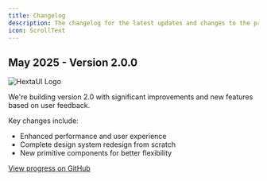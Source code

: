 ```yaml
---
title: Changelog
description: The changelog for the latest updates and changes to the project.
icon: ScrollText
---
```


## May 2025 - Version 2.0.0

![HextaUI Logo](/banner.png)

We're building version 2.0 with significant improvements and new features based on user feedback.

Key changes include:

- Enhanced performance and user experience
- Complete design system redesign from scratch
- New primitive components for better flexibility

[View progress on GitHub](https://github.com/preetsuthar17/HextaUI/pull/16)
